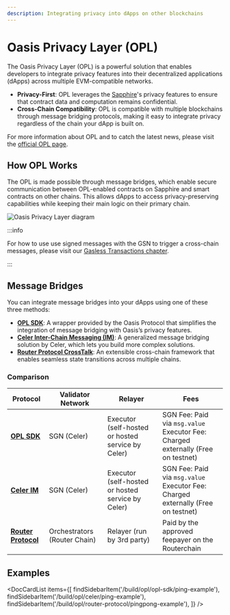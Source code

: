 ```yaml
---
description: Integrating privacy into dApps on other blockchains
---
```



# Oasis Privacy Layer (OPL)

The Oasis Privacy Layer (OPL) is a powerful solution that enables developers
to integrate privacy features into their decentralized applications (dApps)
across multiple EVM-compatible networks.

- **Privacy-First**: OPL leverages the [Sapphire]'s privacy features to ensure
that contract data and computation remains confidential.
- **Cross-Chain Compatibility**: OPL is compatible with multiple blockchains
through message bridging protocols, making it easy to integrate privacy
regardless of the chain your dApp is built on.

For more information about OPL and to catch the latest news, please visit the
[official OPL page].

[official OPL page]: https://oasisprotocol.org/opl
[Sapphire]: https://github.com/oasisprotocol/docs/blob/main/docs/build/sapphire/README.mdx

## How OPL Works

The OPL is made possible through message bridges, which enable secure
communication between OPL-enabled contracts on Sapphire and smart contracts on
other chains. This allows dApps to access privacy-preserving capabilities while
keeping their main logic on their primary chain.

![Oasis Privacy Layer diagram](../images/opl/privacy-layer-diagram.png)

:::info

For how to use use signed messages with the GSN to trigger a cross-chain
messages, please visit our [Gasless Transactions chapter].

:::

[Gasless Transactions chapter]: https://github.com/oasisprotocol/docs/blob/main/docs/build/sapphire/develop/gasless.md

## Message Bridges

You can integrate message bridges into your dApps using one of these three
methods:

- **[OPL SDK]**: A wrapper provided by the Oasis Protocol that simplifies the
integration of message bridging with Oasis’s privacy features.
- **[Celer Inter-Chain Messaging (IM)][celer]**: A generalized message bridging solution
by Celer, which lets you build more complex solutions.
- **[Router Protocol CrossTalk][router]**: An extensible cross-chain framework that
enables seamless state transitions across multiple chains.

### Comparison

| Protocol        | Validator Network | Relayer | Fees |
| --------------- | ----------------- | ------ | ------ |
| **[OPL SDK]**         | SGN (Celer)                       | Executor (self-hosted or hosted service by Celer) | SGN Fee: Paid via `msg.value` <br/> Executor Fee: Charged externally (Free on testnet) |
| **[Celer IM][celer]**        | SGN (Celer)                       | Executor (self-hosted or hosted service by Celer) | SGN Fee: Paid via `msg.value` <br/> Executor Fee: Charged externally (Free on testnet) |
| **[Router Protocol][router]** | Orchestrators (Router Chain)      | Relayer (run by 3rd party) | Paid by the approved feepayer on the Routerchain |

## Examples

<DocCardList items={[
    findSidebarItem('/build/opl/opl-sdk/ping-example'),
    findSidebarItem('/build/opl/celer/ping-example'),
    findSidebarItem('/build/opl/router-protocol/pingpong-example'),
    ]} />

[OPL SDK]: ./opl-sdk/README.md
[celer]: ./celer/README.md
[router]: ./router-protocol/README.md
